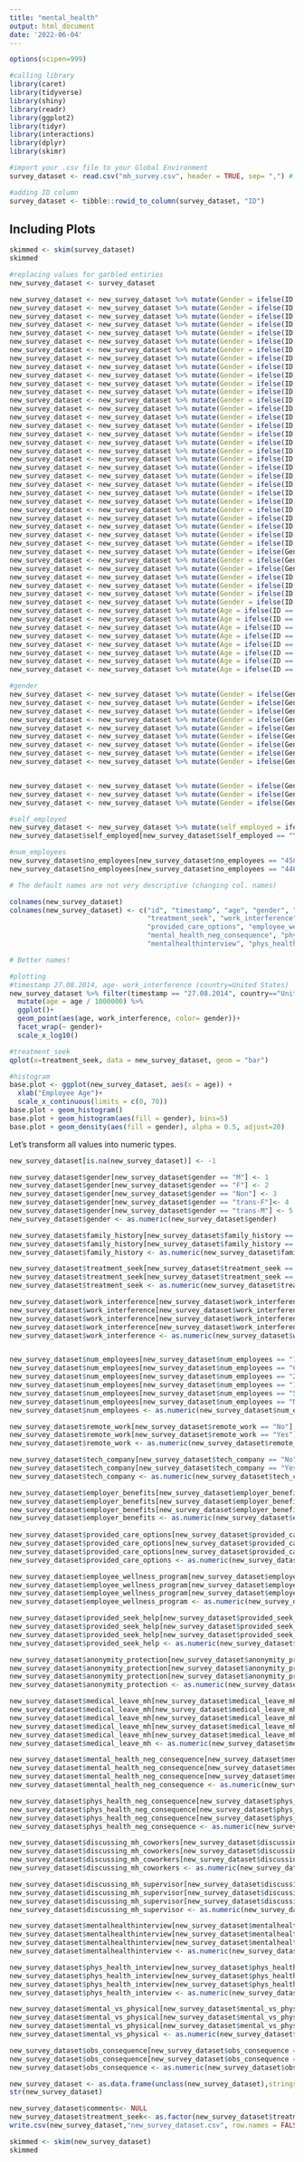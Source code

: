 ---
title: "mental_health"
output: html_document
date: '2022-06-04'
---

```{r setup, include=FALSE}
options(scipen=999)

#calling library
library(caret)
library(tidyverse)
library(shiny)
library(readr)
library(ggplot2)
library(tidyr)
library(interactions)
library(dplyr)
library(skimr)
```



```{r cars}


#import your .csv file to your Global Environment
survey_dataset <- read.csv("mh_survey.csv", header = TRUE, sep= ",") #.csv as df

#adding ID column
survey_dataset <- tibble::rowid_to_column(survey_dataset, "ID")
```

## Including Plots




```{r pressure, echo=FALSE}
skimmed <- skim(survey_dataset)
skimmed
```



```{r}

#replacing values for garbled entiries
new_survey_dataset <- survey_dataset

```

```{r}
new_survey_dataset <- new_survey_dataset %>% mutate(Gender = ifelse(ID == 545, "Non", Gender))
new_survey_dataset <- new_survey_dataset %>% mutate(Gender = ifelse(ID == 554, "Non", Gender))
new_survey_dataset <- new_survey_dataset %>% mutate(Gender = ifelse(ID == 391, "Non", Gender))
new_survey_dataset <- new_survey_dataset %>% mutate(Gender = ifelse(ID == 990, "Non", Gender))
new_survey_dataset <- new_survey_dataset %>% mutate(Gender = ifelse(ID == 452, "Non", Gender))
new_survey_dataset <- new_survey_dataset %>% mutate(Gender = ifelse(ID == 388, "Non", Gender))
new_survey_dataset <- new_survey_dataset %>% mutate(Gender = ifelse(ID == 778, "Non", Gender))
new_survey_dataset <- new_survey_dataset %>% mutate(Gender = ifelse(ID == 350, "Non", Gender))
new_survey_dataset <- new_survey_dataset %>% mutate(Gender = ifelse(ID == 819, "Non", Gender))
new_survey_dataset <- new_survey_dataset %>% mutate(Gender = ifelse(ID == 361, "F", Gender))
new_survey_dataset <- new_survey_dataset %>% mutate(Gender = ifelse(ID == 1186, "F", Gender))
new_survey_dataset <- new_survey_dataset %>% mutate(Gender = ifelse(ID == 73, "trans-F", Gender))
new_survey_dataset <- new_survey_dataset %>% mutate(Gender = ifelse(ID == 806, "trans-F", Gender))
new_survey_dataset <- new_survey_dataset %>% mutate(Gender = ifelse(ID == 683, "trans-F", Gender))
new_survey_dataset <- new_survey_dataset %>% mutate(Gender = ifelse(ID == 1018, "trans-F", Gender))
new_survey_dataset <- new_survey_dataset %>% mutate(Gender = ifelse(ID == 307, "trans-F", Gender))
new_survey_dataset <- new_survey_dataset %>% mutate(Gender = ifelse(ID == 99, "M", Gender))
new_survey_dataset <- new_survey_dataset %>% mutate(Gender = ifelse(ID == 220, "M", Gender))
new_survey_dataset <- new_survey_dataset %>% mutate(Gender = ifelse(ID == 933, "M", Gender))
new_survey_dataset <- new_survey_dataset %>% mutate(Gender = ifelse(ID == 977, "M", Gender))
new_survey_dataset <- new_survey_dataset %>% mutate(Gender = ifelse(ID == 1232, "M", Gender))
new_survey_dataset <- new_survey_dataset %>% mutate(Gender = ifelse(ID == 627, "M", Gender))
new_survey_dataset <- new_survey_dataset %>% mutate(Gender = ifelse(ID == 57, "M", Gender))
new_survey_dataset <- new_survey_dataset %>% mutate(Gender = ifelse(ID == 882, "M", Gender))
new_survey_dataset <- new_survey_dataset %>% mutate(Gender = ifelse(ID == 196, "M", Gender))
new_survey_dataset <- new_survey_dataset %>% mutate(Gender = ifelse(ID == 56, "M", Gender))
new_survey_dataset <- new_survey_dataset %>% mutate(Gender = ifelse(ID == 1047, "M", Gender))
new_survey_dataset <- new_survey_dataset %>% mutate(Gender = ifelse(ID == 629, "M", Gender))
new_survey_dataset <- new_survey_dataset %>% mutate(Gender = ifelse(ID == 777, "M", Gender))
new_survey_dataset <- new_survey_dataset %>% mutate(Gender = ifelse(ID == 1235, "M", Gender))
new_survey_dataset <- new_survey_dataset %>% mutate(Gender = ifelse(Gender == "Make", "M", Gender))
new_survey_dataset <- new_survey_dataset %>% mutate(Gender = ifelse(Gender == "Male ", "M", Gender))
new_survey_dataset <- new_survey_dataset %>% mutate(Gender = ifelse(Gender == "Man", "M", Gender))
new_survey_dataset <- new_survey_dataset %>% mutate(Gender = ifelse(ID == 94, "trans-M", Gender))
new_survey_dataset <- new_survey_dataset %>% mutate(Gender = ifelse(ID == 414, NA, Gender))
new_survey_dataset <- new_survey_dataset %>% mutate(Gender = ifelse(ID == 417, NA, Gender))
new_survey_dataset <- new_survey_dataset %>% mutate(Gender = ifelse(ID == 1128, NA, Gender))
new_survey_dataset <- new_survey_dataset %>% mutate(Age = ifelse(ID == 391, NA, Age))
new_survey_dataset <- new_survey_dataset %>% mutate(Age = ifelse(ID == 716, NA, Age))
new_survey_dataset <- new_survey_dataset %>% mutate(Age = ifelse(ID == 1128, NA, Age))
new_survey_dataset <- new_survey_dataset %>% mutate(Age = ifelse(ID == 735, NA, Age))
new_survey_dataset <- new_survey_dataset %>% mutate(Age = ifelse(ID == 990, NA, Age))
new_survey_dataset <- new_survey_dataset %>% mutate(Age = ifelse(ID == 1091, NA, Age))
new_survey_dataset <- new_survey_dataset %>% mutate(Age = ifelse(ID == 365, 32, Age))
new_survey_dataset <- new_survey_dataset %>% mutate(Age = ifelse(ID == 144, 29, Age))

#gender
new_survey_dataset <- new_survey_dataset %>% mutate(Gender = ifelse(Gender == "female", "F", Gender))
new_survey_dataset <- new_survey_dataset %>% mutate(Gender = ifelse(Gender == "Female", "F", Gender))
new_survey_dataset <- new_survey_dataset %>% mutate(Gender = ifelse(Gender == "Female ", "F", Gender))
new_survey_dataset <- new_survey_dataset %>% mutate(Gender = ifelse(Gender == "Woman", "F", Gender))
new_survey_dataset <- new_survey_dataset %>% mutate(Gender = ifelse(Gender == "woman", "F", Gender))
new_survey_dataset <- new_survey_dataset %>% mutate(Gender = ifelse(Gender == "f", "F", Gender))
new_survey_dataset <- new_survey_dataset %>% mutate(Gender = ifelse(Gender == "Cis Female", "F", Gender))
new_survey_dataset <- new_survey_dataset %>% mutate(Gender = ifelse(Gender == "cis-female/femme", "F", Gender))
new_survey_dataset <- new_survey_dataset %>% mutate(Gender = ifelse(Gender == "Female (cis)", "F", Gender))


new_survey_dataset <- new_survey_dataset %>% mutate(Gender = ifelse(Gender == "Male", "M", Gender))
new_survey_dataset <- new_survey_dataset %>% mutate(Gender = ifelse(Gender == "male", "M", Gender))
new_survey_dataset <- new_survey_dataset %>% mutate(Gender = ifelse(Gender == "m", "M", Gender))

```



```{r}
#self_employed
new_survey_dataset <- new_survey_dataset %>% mutate(self_employed = ifelse(self_employed == "No", 0, self_employed))
new_survey_dataset$self_employed[new_survey_dataset$self_employed == "Yes"] <- 1

#num_employees
new_survey_dataset$no_employees[new_survey_dataset$no_employees == "45809"] <- "6-25"
new_survey_dataset$no_employees[new_survey_dataset$no_employees == "44682"] <- "1-5"
```




```{r}
# The default names are not very descriptive (changing col. names)

colnames(new_survey_dataset)
colnames(new_survey_dataset) <- c("id", "timestamp", "age", "gender", "country", "US_state", "self_employed", "family_history",
                                  "treatment_seek", "work_interference", "num_employees", "remote_work", "tech_company", "employer_benefits",
                                  "provided_care_options", "employee_wellness_program", "provided_seek_help", "anonymity_protection", "medical_leave_mh",
                                  "mental_health_neg_consequence", "phys_health_neg_consequence", "discussing_mh_coworkers", "discussing_mh_supervisor",
                                  "mentalhealthinterview", "phys_health_interview", "mental_vs_physical", "obs_consequence", "comments")

# Better names!
```

```{r}
#plotting
#timestamp 27.08.2014, age- work_interference (country=United States)
new_survey_dataset %>% filter(timestamp == "27.08.2014", country=="United States") %>% 
  mutate(age = age / 1000000) %>% 
  ggplot()+
  geom_point(aes(age, work_interference, color= gender))+
  facet_wrap(~ gender)+
  scale_x_log10()
```





```{r}

#treatment_seek
qplot(x=treatment_seek, data = new_survey_dataset, geom = "bar")

#histogram
base.plot <- ggplot(new_survey_dataset, aes(x = age)) +
  xlab("Employee Age")+
  scale_x_continuous(limits = c(0, 70))
base.plot + geom_histogram()
base.plot + geom_histogram(aes(fill = gender), bins=5)
base.plot + geom_density(aes(fill = gender), alpha = 0.5, adjust=20)
```


Let’s transform all values into numeric types.

```{r}
new_survey_dataset[is.na(new_survey_dataset)] <- -1

new_survey_dataset$gender[new_survey_dataset$gender == "M"] <- 1
new_survey_dataset$gender[new_survey_dataset$gender == "F"] <- 2
new_survey_dataset$gender[new_survey_dataset$gender == "Non"] <- 3
new_survey_dataset$gender[new_survey_dataset$gender == "trans-F"]<- 4
new_survey_dataset$gender[new_survey_dataset$gender == "trans-M"] <- 5
new_survey_dataset$gender <- as.numeric(new_survey_dataset$gender)

new_survey_dataset$family_history[new_survey_dataset$family_history == "Yes"] <- 1
new_survey_dataset$family_history[new_survey_dataset$family_history == "No"] <- 0
new_survey_dataset$family_history <- as.numeric(new_survey_dataset$family_history)

new_survey_dataset$treatment_seek[new_survey_dataset$treatment_seek == "No"] <- 0
new_survey_dataset$treatment_seek[new_survey_dataset$treatment_seek == "Yes"] <- 1
new_survey_dataset$treatment_seek <- as.numeric(new_survey_dataset$treatment_seek)

new_survey_dataset$work_interference[new_survey_dataset$work_interference == "Never"] <- 0
new_survey_dataset$work_interference[new_survey_dataset$work_interference == "Rarely"] <- 1
new_survey_dataset$work_interference[new_survey_dataset$work_interference == "Sometimes"] <- 2
new_survey_dataset$work_interference[new_survey_dataset$work_interference == "Often"] <- 3
new_survey_dataset$work_interference <- as.numeric(new_survey_dataset$work_interference)


new_survey_dataset$num_employees[new_survey_dataset$num_employees == "1-5"] <- 0
new_survey_dataset$num_employees[new_survey_dataset$num_employees == "6-25"] <- 1
new_survey_dataset$num_employees[new_survey_dataset$num_employees == "26-100"] <- 2
new_survey_dataset$num_employees[new_survey_dataset$num_employees == "100-500"] <- 3
new_survey_dataset$num_employees[new_survey_dataset$num_employees == "500-1000"] <- 4
new_survey_dataset$num_employees[new_survey_dataset$num_employees == "More than 1000"] <- 5
new_survey_dataset$num_employees <- as.numeric(new_survey_dataset$num_employees)

new_survey_dataset$remote_work[new_survey_dataset$remote_work == "No"] <- 0
new_survey_dataset$remote_work[new_survey_dataset$remote_work == "Yes"] <- 1
new_survey_dataset$remote_work <- as.numeric(new_survey_dataset$remote_work)

new_survey_dataset$tech_company[new_survey_dataset$tech_company == "No"] <- 0
new_survey_dataset$tech_company[new_survey_dataset$tech_company == "Yes"] <- 1
new_survey_dataset$tech_company <- as.numeric(new_survey_dataset$tech_company)

new_survey_dataset$employer_benefits[new_survey_dataset$employer_benefits == "No"] <- 0
new_survey_dataset$employer_benefits[new_survey_dataset$employer_benefits == "Yes"] <- 1
new_survey_dataset$employer_benefits[new_survey_dataset$employer_benefits == "Don't know"] <- 3
new_survey_dataset$employer_benefits <- as.numeric(new_survey_dataset$employer_benefits)
 
new_survey_dataset$provided_care_options[new_survey_dataset$provided_care_options == "No"] <- 0
new_survey_dataset$provided_care_options[new_survey_dataset$provided_care_options == "Yes"] <- 1
new_survey_dataset$provided_care_options[new_survey_dataset$provided_care_options == "Not sure"] <- 3
new_survey_dataset$provided_care_options <- as.numeric(new_survey_dataset$provided_care_options) 

new_survey_dataset$employee_wellness_program[new_survey_dataset$employee_wellness_program == "No"] <- 0
new_survey_dataset$employee_wellness_program[new_survey_dataset$employee_wellness_program == "Yes"] <- 1
new_survey_dataset$employee_wellness_program[new_survey_dataset$employee_wellness_program == "Don't know"] <- 3
new_survey_dataset$employee_wellness_program <- as.numeric(new_survey_dataset$employee_wellness_program)

new_survey_dataset$provided_seek_help[new_survey_dataset$provided_seek_help == "No"] <- 0
new_survey_dataset$provided_seek_help[new_survey_dataset$provided_seek_help == "Yes"] <- 1
new_survey_dataset$provided_seek_help[new_survey_dataset$provided_seek_help == "Don't know"] <- 3
new_survey_dataset$provided_seek_help <- as.numeric(new_survey_dataset$provided_seek_help)

new_survey_dataset$anonymity_protection[new_survey_dataset$anonymity_protection == "No"] <- 0
new_survey_dataset$anonymity_protection[new_survey_dataset$anonymity_protection == "Yes"] <- 1
new_survey_dataset$anonymity_protection[new_survey_dataset$anonymity_protection == "Don't know"] <- 3
new_survey_dataset$anonymity_protection <- as.numeric(new_survey_dataset$anonymity_protection)

new_survey_dataset$medical_leave_mh[new_survey_dataset$medical_leave_mh == "Very easy"] <- 0
new_survey_dataset$medical_leave_mh[new_survey_dataset$medical_leave_mh == "Somewhat easy"] <- 1
new_survey_dataset$medical_leave_mh[new_survey_dataset$medical_leave_mh == "Don't know"] <- 2
new_survey_dataset$medical_leave_mh[new_survey_dataset$medical_leave_mh == "Somewhat difficult"] <- 3
new_survey_dataset$medical_leave_mh[new_survey_dataset$medical_leave_mh == "Very difficult"] <- 4
new_survey_dataset$medical_leave_mh <- as.numeric(new_survey_dataset$medical_leave_mh)

new_survey_dataset$mental_health_neg_consequence[new_survey_dataset$mental_health_neg_consequence == "No"] <- 0
new_survey_dataset$mental_health_neg_consequence[new_survey_dataset$mental_health_neg_consequence == "Yes"] <- 1
new_survey_dataset$mental_health_neg_consequence[new_survey_dataset$mental_health_neg_consequence == "Maybe"] <- 3
new_survey_dataset$mental_health_neg_consequence <- as.numeric(new_survey_dataset$mental_health_neg_consequence)

new_survey_dataset$phys_health_neg_consequence[new_survey_dataset$phys_health_neg_consequence == "No"] <- 0
new_survey_dataset$phys_health_neg_consequence[new_survey_dataset$phys_health_neg_consequence == "Yes"] <- 1
new_survey_dataset$phys_health_neg_consequence[new_survey_dataset$phys_health_neg_consequence == "Maybe"] <- 3
new_survey_dataset$phys_health_neg_consequence <- as.numeric(new_survey_dataset$phys_health_neg_consequence)

new_survey_dataset$discussing_mh_coworkers[new_survey_dataset$discussing_mh_coworkers == "No"] <- 0
new_survey_dataset$discussing_mh_coworkers[new_survey_dataset$discussing_mh_coworkers == "Yes"] <- 1
new_survey_dataset$discussing_mh_coworkers[new_survey_dataset$discussing_mh_coworkers == "Some of them"] <- 3
new_survey_dataset$discussing_mh_coworkers <- as.numeric(new_survey_dataset$discussing_mh_coworkers)

new_survey_dataset$discussing_mh_supervisor[new_survey_dataset$discussing_mh_supervisor == "No"] <- 0
new_survey_dataset$discussing_mh_supervisor[new_survey_dataset$discussing_mh_supervisor == "Yes"] <- 1
new_survey_dataset$discussing_mh_supervisor[new_survey_dataset$discussing_mh_supervisor == "Some of them"] <- 3
new_survey_dataset$discussing_mh_supervisor <- as.numeric(new_survey_dataset$discussing_mh_supervisor)

new_survey_dataset$mentalhealthinterview[new_survey_dataset$mentalhealthinterview == "No"] <- 0
new_survey_dataset$mentalhealthinterview[new_survey_dataset$mentalhealthinterview == "Yes"] <- 1
new_survey_dataset$mentalhealthinterview[new_survey_dataset$mentalhealthinterview == "Maybe"] <- 3
new_survey_dataset$mentalhealthinterview <- as.numeric(new_survey_dataset$mentalhealthinterview)

new_survey_dataset$phys_health_interview[new_survey_dataset$phys_health_interview == "No"] <- 0
new_survey_dataset$phys_health_interview[new_survey_dataset$phys_health_interview == "Yes"] <- 1
new_survey_dataset$phys_health_interview[new_survey_dataset$phys_health_interview == "Maybe"] <- 3
new_survey_dataset$phys_health_interview <- as.numeric(new_survey_dataset$phys_health_interview)

new_survey_dataset$mental_vs_physical[new_survey_dataset$mental_vs_physical == "No"] <- 0
new_survey_dataset$mental_vs_physical[new_survey_dataset$mental_vs_physical == "Yes"] <- 1
new_survey_dataset$mental_vs_physical[new_survey_dataset$mental_vs_physical == "Don't know"] <- 3
new_survey_dataset$mental_vs_physical <- as.numeric(new_survey_dataset$mental_vs_physical)

new_survey_dataset$obs_consequence[new_survey_dataset$obs_consequence == "No"] <- 0
new_survey_dataset$obs_consequence[new_survey_dataset$obs_consequence == "Yes"] <- 1
new_survey_dataset$obs_consequence <- as.numeric(new_survey_dataset$obs_consequence)

new_survey_dataset <- as.data.frame(unclass(new_survey_dataset),stringsAsFactors=TRUE)
str(new_survey_dataset)

```



```{r}
new_survey_dataset$comments<- NULL
new_survey_dataset$treatment_seek<- as.factor(new_survey_dataset$treatment_seek)
write.csv(new_survey_dataset,"new_survey_dataset.csv", row.names = FALSE)

skimmed <- skim(new_survey_dataset)
skimmed


```




